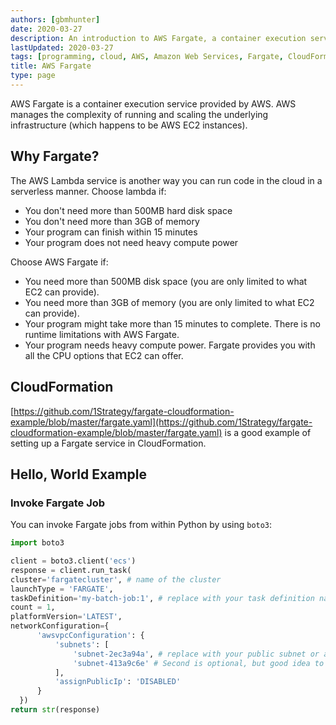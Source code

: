 ```yaml
---
authors: [gbmhunter]
date: 2020-03-27
description: An introduction to AWS Fargate, a container execution service (aka serverless) provided by AWS.
lastUpdated: 2020-03-27
tags: [programming, cloud, AWS, Amazon Web Services, Fargate, CloudFormation, serverless]
title: AWS Fargate
type: page
---
```


AWS Fargate is a container execution service provided by AWS. AWS manages the complexity of running and scaling the underlying infrastructure (which happens to be AWS EC2 instances).

## Why Fargate?

The AWS Lambda service is another way you can run code in the cloud in a serverless manner. Choose lambda if:

* You don't need more than 500MB hard disk space
* You don't need more than 3GB of memory
* Your program can finish within 15 minutes
* Your program does not need heavy compute power

Choose AWS Fargate if:

* You need more than 500MB disk space (you are only limited to what EC2 can provide).
* You need more than 3GB of memory (you are only limited to what EC2 can provide).
* Your program might take more than 15 minutes to complete. There is no runtime limitations with AWS Fargate.
* Your program needs heavy compute power. Fargate provides you with all the CPU options that EC2 can offer.


## CloudFormation

[https://github.com/1Strategy/fargate-cloudformation-example/blob/master/fargate.yaml](https://github.com/1Strategy/fargate-cloudformation-example/blob/master/fargate.yaml) is a good example of setting up a Fargate service in CloudFormation.

## Hello, World Example

### Invoke Fargate Job

You can invoke Fargate jobs from within Python by using `boto3`:

```python
import boto3

client = boto3.client('ecs')
response = client.run_task(
cluster='fargatecluster', # name of the cluster
launchType = 'FARGATE',
taskDefinition='my-batch-job:1', # replace with your task definition name and revision
count = 1,
platformVersion='LATEST',
networkConfiguration={
      'awsvpcConfiguration': {
          'subnets': [
              'subnet-2ec3a94a', # replace with your public subnet or a private with NAT
              'subnet-413a9c6e' # Second is optional, but good idea to have two
          ],
          'assignPublicIp': 'DISABLED'
      }
  })
return str(response)
```
